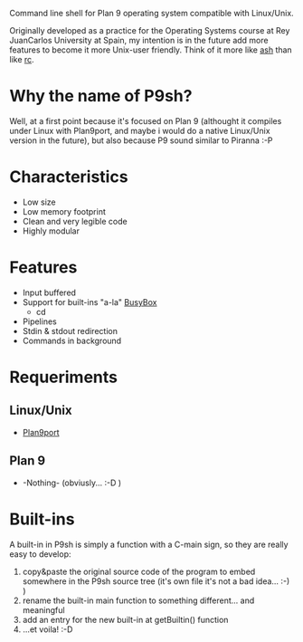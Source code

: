 Command line shell for Plan 9 operating system compatible with Linux/Unix.

Originally developed as a practice for the Operating Systems course at Rey JuanCarlos University at Spain, my intention is in the future add more features to become it more Unix-user friendly. Think of it more like [http://en.wikipedia.org/wiki/Almquist_shell ash] than like [http://en.wikipedia.org/wiki/Rc rc].

= Why the name of P9sh? =
Well, at a first point because it's focused on Plan 9 (althought it compiles under Linux with Plan9port, and maybe i would do a native Linux/Unix version in the future), but also because P9 sound similar to Piranna :-P

= Characteristics =
* Low size
* Low memory footprint
* Clean and very legible code
* Highly modular

= Features =
* Input buffered
* Support for built-ins "a-la" [http://busybox.net BusyBox]
** cd
* Pipelines
* Stdin & stdout redirection
* Commands in background

= Requeriments =
== Linux/Unix ==
* [http://swtch.com/plan9port Plan9port]

== Plan 9 ==
* -Nothing- (obviusly... :-D )

= Built-ins =
A built-in in P9sh is simply a function with a C-main sign, so they are really easy to develop:
# copy&paste the original source code of the program to embed somewhere in the P9sh source tree (it's own file it's not a bad idea... :-) )
# rename the built-in main function to something different... and meaningful
# add an entry for the new built-in at getBuiltin() function
# ...et voila! :-D